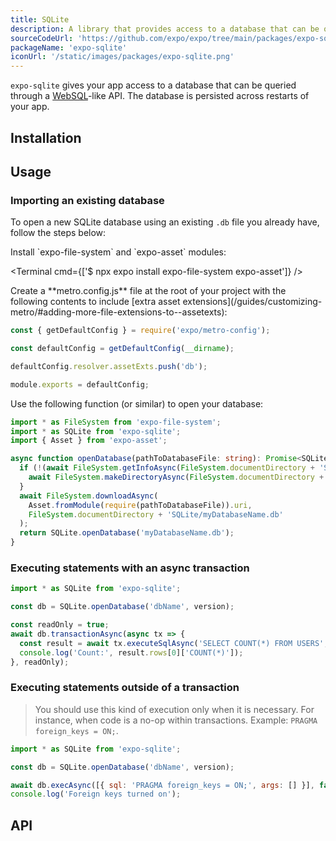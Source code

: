 ```yaml
---
title: SQLite
description: A library that provides access to a database that can be queried through a WebSQL-like API.
sourceCodeUrl: 'https://github.com/expo/expo/tree/main/packages/expo-sqlite'
packageName: 'expo-sqlite'
iconUrl: '/static/images/packages/expo-sqlite.png'
---
```



`expo-sqlite` gives your app access to a database that can be queried through a [WebSQL](https://www.w3.org/TR/webdatabase/)-like API. The database is persisted across restarts of your app.

<PlatformsSection android emulator ios simulator />

## Installation

<APIInstallSection />

## Usage

<BoxLink
  title="To-do list app"
  description="An example to-do list app is available that uses this module for storage."
  href="https://github.com/expo/examples/tree/master/with-sqlite"
  Icon={GithubIcon}
/>

### Importing an existing database

To open a new SQLite database using an existing `.db` file you already have, follow the steps below:

<Step label="1">
Install `expo-file-system` and `expo-asset` modules:

<Terminal cmd={['$ npx expo install expo-file-system expo-asset']} />

</Step>

<Step label="2">
Create a **metro.config.js** file at the root of your project with the following contents to include [extra asset extensions](/guides/customizing-metro/#adding-more-file-extensions-to--assetexts):

```js
const { getDefaultConfig } = require('expo/metro-config');

const defaultConfig = getDefaultConfig(__dirname);

defaultConfig.resolver.assetExts.push('db');

module.exports = defaultConfig;
```

</Step>

<Step label="3">

Use the following function (or similar) to open your database:

```ts
import * as FileSystem from 'expo-file-system';
import * as SQLite from 'expo-sqlite';
import { Asset } from 'expo-asset';

async function openDatabase(pathToDatabaseFile: string): Promise<SQLite.SQLiteDatabase> {
  if (!(await FileSystem.getInfoAsync(FileSystem.documentDirectory + 'SQLite')).exists) {
    await FileSystem.makeDirectoryAsync(FileSystem.documentDirectory + 'SQLite');
  }
  await FileSystem.downloadAsync(
    Asset.fromModule(require(pathToDatabaseFile)).uri,
    FileSystem.documentDirectory + 'SQLite/myDatabaseName.db'
  );
  return SQLite.openDatabase('myDatabaseName.db');
}
```

</Step>

### Executing statements with an async transaction

```js
import * as SQLite from 'expo-sqlite';

const db = SQLite.openDatabase('dbName', version);

const readOnly = true;
await db.transactionAsync(async tx => {
  const result = await tx.executeSqlAsync('SELECT COUNT(*) FROM USERS', []);
  console.log('Count:', result.rows[0]['COUNT(*)']);
}, readOnly);
```

### Executing statements outside of a transaction

> You should use this kind of execution only when it is necessary. For instance, when code is a no-op within transactions. Example: `PRAGMA foreign_keys = ON;`.

```js
import * as SQLite from 'expo-sqlite';

const db = SQLite.openDatabase('dbName', version);

await db.execAsync([{ sql: 'PRAGMA foreign_keys = ON;', args: [] }], false);
console.log('Foreign keys turned on');
```

## API

<APISection packageName="expo-sqlite" apiName="SQLite" />
